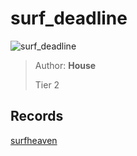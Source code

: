 
# surf_deadline

![surf_deadline](https://raw.githubusercontent.com/Sayt123/SurfMapPics/Maps-and-bonuses/csgo/surf_deadline.jpg)

> Author: **House**
>
> Tier 2

## Records

[surfheaven](https://surfheaven.eu/map/surf_deadline)
